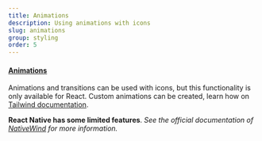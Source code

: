 ```yaml
---
title: Animations
description: Using animations with icons
slug: animations
group: styling
order: 5
---
```


#### [Animations](https://tailwindcss.com/docs/animation)

Animations and transitions can be used with icons,
but this functionality is only available for React.
Custom animations can be created, learn how on [Tailwind documentation](https://tailwindcss.com/docs/animation#customizing-your-theme).

**React Native has some limited features**. _See the official documentation of [NativeWind](https://www.nativewind.dev/core-concepts/states) for more information._
